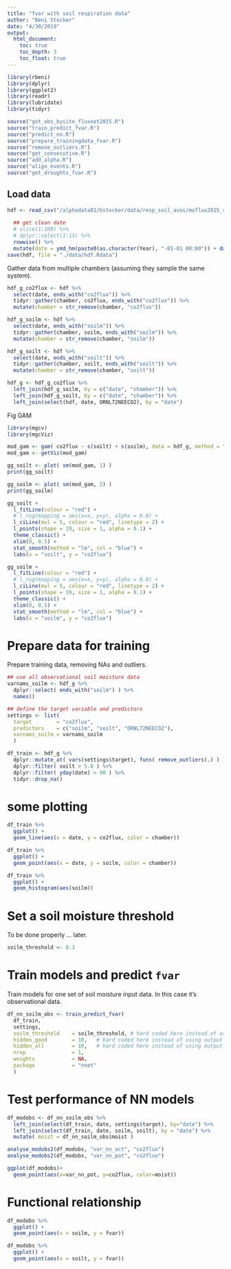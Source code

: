 ```yaml
---
title: "fvar with soil respiration data"
author: "Beni Stocker"
date: "4/30/2019"
output:
  html_document:
    toc: true
    toc_depth: 3
    toc_float: true
---
```


```r
library(rbeni)
library(dplyr)
library(ggplot2)
library(readr)
library(lubridate)
library(tidyr)

source("get_obs_bysite_fluxnet2015.R")
source("train_predict_fvar.R")
source("predict_nn.R")
source("prepare_trainingdata_fvar.R")
source("remove_outliers.R")
source("get_consecutive.R")
source("add_alpha.R")
source("align_events.R")
source("get_droughts_fvar.R")
```

## Load data

```r
hdf <- read_csv("/alphadata01/bstocker/data/resp_soil_avni/moflux2015_senttoBeni_bs.csv") %>% 
  
  ## get clean date
  # slice(1:100) %>% 
  # dplyr::select(1:13) %>% 
  rowwise() %>% 
  mutate(date = ymd_hm(paste0(as.character(Year), "-01-01 00:00")) + days( DOY - 1 ) + minutes( HourMin ) )
save(hdf, file = "./data/hdf.Rdata")
```

Gather data from multiple chambers (assuming they sample the same system).
```r
hdf_g_co2flux <- hdf %>% 
  select(date, ends_with("co2flux")) %>% 
  tidyr::gather(chamber, co2flux, ends_with("co2flux")) %>% 
  mutate(chamber = str_remove(chamber, "co2flux"))

hdf_g_soilm <- hdf %>% 
  select(date, ends_with("soilm")) %>% 
  tidyr::gather(chamber, soilm, ends_with("soilm")) %>% 
  mutate(chamber = str_remove(chamber, "soilm"))

hdf_g_soilt <- hdf %>% 
  select(date, ends_with("soilt")) %>% 
  tidyr::gather(chamber, soilt, ends_with("soilt")) %>% 
  mutate(chamber = str_remove(chamber, "soilt"))

hdf_g <- hdf_g_co2flux %>% 
  left_join(hdf_g_soilm, by = c("date", "chamber")) %>% 
  left_join(hdf_g_soilt, by = c("date", "chamber")) %>% 
  left_join(select(hdf, date, ORNL72NEECO2), by = "date")
```

Fig GAM 
```r
library(mgcv)
library(mgcViz)

mod_gam <- gam( co2flux ~ s(soilt) + s(soilm), data = hdf_g, method = "REML" )
mod_gam <- getViz(mod_gam)

gg_soilt <- plot( sm(mod_gam, 1) )
print(gg_soilt)

gg_soilm <- plot( sm(mod_gam, 2) )
print(gg_soilm)

gg_soilt + 
  l_fitLine(colour = "red") + 
  # l_rug(mapping = aes(x=x, y=y), alpha = 0.8) +
  l_ciLine(mul = 5, colour = "red", linetype = 2) + 
  l_points(shape = 19, size = 1, alpha = 0.1) + 
  theme_classic() +
  xlim(0, 0.5) +
  stat_smooth(method = "lm", col = "blue") +
  labs(x = "soilt", y = "co2flux")

gg_soilm + 
  l_fitLine(colour = "red") + 
  # l_rug(mapping = aes(x=x, y=y), alpha = 0.8) +
  l_ciLine(mul = 5, colour = "red", linetype = 2) + 
  l_points(shape = 19, size = 1, alpha = 0.1) + 
  theme_classic() +
  xlim(0, 0.5) +
  stat_smooth(method = "lm", col = "blue") +
  labs(x = "soilm", y = "co2flux")
```


# Prepare data for training

Prepare training data, removing NAs and outliers.
```r
## use all observational soil moisture data
varnams_soilm <- hdf_g %>% 
  dplyr::select( ends_with("soilm") ) %>% 
  names()

## define the target variable and predictors
settings <- list( 
  target        = "co2flux", 
  predictors    = c("soilm", "soilt", "ORNL72NEECO2"), 
  varnams_soilm = varnams_soilm 
  )

df_train <- hdf_g %>% 
  dplyr::mutate_at( vars(settings$target), funs( remove_outliers(.) ) ) %>% 
  dplyr::filter( soilt > 5.0 ) %>%
  dplyr::filter( yday(date) > 90 ) %>% 
  tidyr::drop_na()
```

# some plotting

```r
df_train %>% 
  ggplot() +
  geom_line(aes(x = date, y = co2flux, color = chamber))

df_train %>% 
  ggplot() +
  geom_point(aes(x = date, y = soilm, color = chamber))

df_train %>% 
  ggplot() +
  geom_histogram(aes(soilm))
```

# Set a soil moisture threshold

To be done properly ... later.
```r
soilm_threshold <- 0.3
```

# Train models and predict `fvar`

Train models for one set of soil moisture input data. In this case it's observational data.
```r
df_nn_soilm_obs <- train_predict_fvar( 
  df_train,
  settings,
  soilm_threshold    = soilm_threshold, # hard coded here instead of using output from profile_soilmthreshold_fvar()
  hidden_good        = 10,   # hard coded here instead of using output from profile_soilmthreshold_fvar()
  hidden_all         = 10,   # hard coded here instead of using output from profile_soilmthreshold_fvar()
  nrep               = 1, 
  weights            = NA, 
  package            = "nnet" 
  )
```

# Test performance of NN models

```r
df_modobs <- df_nn_soilm_obs %>% 
  left_join(select(df_train, date, settings$target), by="date") %>% 
  left_join(select(df_train, date, soilm, soilt), by = "date") %>% 
  mutate( moist = df_nn_soilm_obs$moist )

analyse_modobs2(df_modobs, "var_nn_act", "co2flux")
analyse_modobs2(df_modobs, "var_nn_pot", "co2flux")

ggplot(df_modobs)+
  geom_point(aes(x=var_nn_pot, y=co2flux, color=moist))
```

# Functional relationship

```r
df_modobs %>% 
  ggplot() +
  geom_point(aes(x = soilm, y = fvar))

df_modobs %>% 
  ggplot() +
  geom_point(aes(x = soilt, y = fvar))
```


